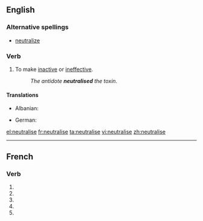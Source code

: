 ==English==

===Alternative spellings===
* [[neutralize]]

===Verb===
{{en-verb|neutralis|ing}}

# To make [[inactive]] or [[ineffective]].
#: ''The antidote '''neutralised''' the toxin.''

====Translations====
{{trans-top|To make inactive or ineffective}}
* Albanian: {{t+|sq|asnjanësoj|xs=Albanian}}
{{trans-mid}}
* German: {{t-|de|neutralisieren}}
{{trans-bottom}}

[[el:neutralise]]
[[fr:neutralise]]
[[ta:neutralise]]
[[vi:neutralise]]
[[zh:neutralise]]

----
{{also|neutralisé}}
==French==

===Verb===
{{fr-verb form}}

# {{conjugation of|neutraliser||1|s|pres|ind|lang=fr}}
# {{conjugation of|neutraliser||3|s|pres|ind|lang=fr}}
# {{conjugation of|neutraliser||1|s|pres|sub|lang=fr}}
# {{conjugation of|neutraliser||1|s|pres|sub|lang=fr}}
# {{conjugation of|neutraliser||2|s|imp|lang=fr}}


{{count page|[[Wiktionary:Page count]]}}
{{rfc-auto}}